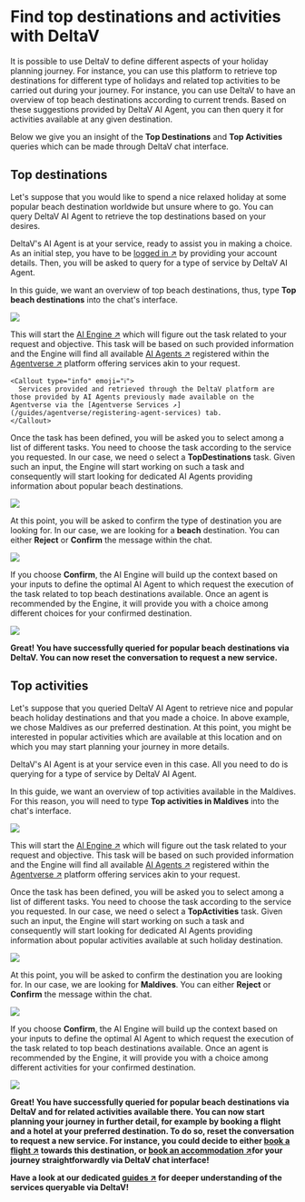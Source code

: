 
# Find top destinations and activities with DeltaV

It is possible to use DeltaV to define different aspects of your holiday planning journey. For instance, you can use this platform to retrieve top destinations for different type of holidays and related top activities to be carried out during your journey. For instance, you can use DeltaV to have an overview of top beach destinations according to current trends. Based on these suggestions provided by DeltaV AI Agent, you can then query it for activities available at any given destination.

Below we give you an insight of the **Top Destinations** and **Top Activities** queries which can be made through DeltaV chat interface.

## Top destinations

Let's suppose that you would like to spend a nice relaxed holiday at some popular beach destination worldwide but unsure where to go. You can query DeltaV AI Agent to retrieve the top destinations based on your desires.

DeltaV's AI Agent is at your service, ready to assist you in making a choice. As an initial step, you have to be [logged in ↗️](/guides/deltav/deltav-chat-interface) by providing your account details. Then, you will be asked to query for a type of service by DeltaV AI Agent.

In this guide, we want an overview of top beach destinations, thus, type **Top beach destinations** into the chat's interface.

![](../../../src/images/deltav/top_destinations/top_destination_1.png)

This will start the [AI Engine ↗️](/concepts/ai-engine/ai-engine-intro) which will figure out the task related to your request and objective. This task will be based on such provided information and the Engine will find all available [AI Agents ↗️](/concepts/agents/agents) registered within the [Agentverse ↗️](/concepts/agent-services/agentverse-intro) platform offering services akin to your request.

    <Callout type="info" emoji="ℹ️">
      Services provided and retrieved through the DeltaV platform are those provided by AI Agents previously made available on the Agentverse via the [Agentverse Services ↗️](/guides/agentverse/registering-agent-services) tab.
    </Callout>

Once the task has been defined, you will be asked you to select among a list of different tasks. You need to choose the task according to the service you requested. In our case, we need o select a **TopDestinations** task. Given such an input, the Engine will start working on such a task and consequently will start looking for dedicated AI Agents providing information about popular beach destinations.

![](../../../src/images/deltav/top_destinations/top_destination_2.png)

At this point, you will be asked to confirm the type of destination you are looking for. In our case, we are looking for a **beach** destination. You can either **Reject** or **Confirm** the message within the chat.

![](../../../src/images/deltav/top_destinations/top_destination_3.png)

If you choose **Confirm**, the AI Engine will build up the context based on your inputs to define the optimal AI Agent to which request the execution of the task related to top beach destinations available. Once an agent is recommended by the Engine, it will provide you with a choice among different choices for your confirmed destination.

![](../../../src/images/deltav/top_destinations/top_destination_4.png)

**Great! You have successfully queried for popular beach destinations via DeltaV. You can now reset the conversation to request a new service.**

## Top activities

Let's suppose that you queried DeltaV AI Agent to retrieve nice and popular beach holiday destinations and that you made a choice. In above example, we chose Maldives as our preferred destination. At this point, you might be interested in popular activities which are available at this location and on which you may start planning your journey in more details.

DeltaV's AI Agent is at your service even in this case. All you need to do is querying for a type of service by DeltaV AI Agent.

In this guide, we want an overview of top activities available in the Maldives. For this reason, you will need to type **Top activities in Maldives** into the chat's interface.

![](../../../src/images/deltav/top_activities/top_activities_1.png)

This will start the [AI Engine ↗️](/concepts/ai-engine/ai-engine-intro) which will figure out the task related to your request and objective. This task will be based on such provided information and the Engine will find all available [AI Agents ↗️](/concepts/agents/agents) registered within the [Agentverse ↗️](/concepts/agent-services/agentverse-intro) platform offering services akin to your request.

Once the task has been defined, you will be asked you to select among a list of different tasks. You need to choose the task according to the service you requested. In our case, we need o select a **TopActivities** task. Given such an input, the Engine will start working on such a task and consequently will start looking for dedicated AI Agents providing information about popular activities available at such holiday destination.

![](../../../src/images/deltav/top_activities/top_activities_2.png)

At this point, you will be asked to confirm the destination you are looking for. In our case, we are looking for **Maldives**. You can either **Reject** or **Confirm** the message within the chat.

![](../../../src/images/deltav/top_activities/top_activities_3.png)

If you choose **Confirm**, the AI Engine will build up the context based on your inputs to define the optimal AI Agent to which request the execution of the task related to top beach destinations available. Once an agent is recommended by the Engine, it will provide you with a choice among different activities for your confirmed destination.

![](../../../src/images/deltav/top_activities/top_activities_4.png)

**Great! You have successfully queried for popular beach destinations via DeltaV and for related activities available there. You can now start planning your journey in further detail, for example by booking a flight and a hotel at your preferred destination. To do so, reset the conversation to request a new service. For instance, you could decide to either [book a flight ↗️](/guides/deltav/book-flight-with-deltav) towards this destination, or [book an accommodation ↗️](/guides/deltav/book-hotel-with-deltav)for your journey straightforwardly via DeltaV chat interface!**

**Have a look at our dedicated [guides ↗️](/guides#deltav) for deeper understanding of the services queryable via DeltaV!**
